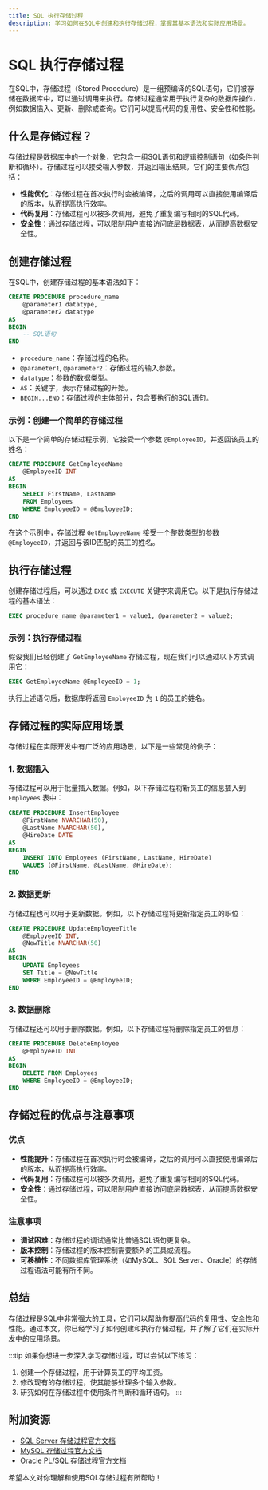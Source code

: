 ```yaml
---
title: SQL 执行存储过程
description: 学习如何在SQL中创建和执行存储过程，掌握其基本语法和实际应用场景。
---
```


# SQL 执行存储过程

在SQL中，存储过程（Stored Procedure）是一组预编译的SQL语句，它们被存储在数据库中，可以通过调用来执行。存储过程通常用于执行复杂的数据库操作，例如数据插入、更新、删除或查询。它们可以提高代码的复用性、安全性和性能。

## 什么是存储过程？

存储过程是数据库中的一个对象，它包含一组SQL语句和逻辑控制语句（如条件判断和循环）。存储过程可以接受输入参数，并返回输出结果。它们的主要优点包括：

- **性能优化**：存储过程在首次执行时会被编译，之后的调用可以直接使用编译后的版本，从而提高执行效率。
- **代码复用**：存储过程可以被多次调用，避免了重复编写相同的SQL代码。
- **安全性**：通过存储过程，可以限制用户直接访问底层数据表，从而提高数据安全性。

## 创建存储过程

在SQL中，创建存储过程的基本语法如下：

```sql
CREATE PROCEDURE procedure_name
    @parameter1 datatype,
    @parameter2 datatype
AS
BEGIN
    -- SQL语句
END
```

- `procedure_name`：存储过程的名称。
- `@parameter1`, `@parameter2`：存储过程的输入参数。
- `datatype`：参数的数据类型。
- `AS`：关键字，表示存储过程的开始。
- `BEGIN...END`：存储过程的主体部分，包含要执行的SQL语句。

### 示例：创建一个简单的存储过程

以下是一个简单的存储过程示例，它接受一个参数 `@EmployeeID`，并返回该员工的姓名：

```sql
CREATE PROCEDURE GetEmployeeName
    @EmployeeID INT
AS
BEGIN
    SELECT FirstName, LastName
    FROM Employees
    WHERE EmployeeID = @EmployeeID;
END
```

在这个示例中，存储过程 `GetEmployeeName` 接受一个整数类型的参数 `@EmployeeID`，并返回与该ID匹配的员工的姓名。

## 执行存储过程

创建存储过程后，可以通过 `EXEC` 或 `EXECUTE` 关键字来调用它。以下是执行存储过程的基本语法：

```sql
EXEC procedure_name @parameter1 = value1, @parameter2 = value2;
```

### 示例：执行存储过程

假设我们已经创建了 `GetEmployeeName` 存储过程，现在我们可以通过以下方式调用它：

```sql
EXEC GetEmployeeName @EmployeeID = 1;
```

执行上述语句后，数据库将返回 `EmployeeID` 为 `1` 的员工的姓名。

## 存储过程的实际应用场景

存储过程在实际开发中有广泛的应用场景，以下是一些常见的例子：

### 1. 数据插入

存储过程可以用于批量插入数据。例如，以下存储过程将新员工的信息插入到 `Employees` 表中：

```sql
CREATE PROCEDURE InsertEmployee
    @FirstName NVARCHAR(50),
    @LastName NVARCHAR(50),
    @HireDate DATE
AS
BEGIN
    INSERT INTO Employees (FirstName, LastName, HireDate)
    VALUES (@FirstName, @LastName, @HireDate);
END
```

### 2. 数据更新

存储过程也可以用于更新数据。例如，以下存储过程将更新指定员工的职位：

```sql
CREATE PROCEDURE UpdateEmployeeTitle
    @EmployeeID INT,
    @NewTitle NVARCHAR(50)
AS
BEGIN
    UPDATE Employees
    SET Title = @NewTitle
    WHERE EmployeeID = @EmployeeID;
END
```

### 3. 数据删除

存储过程还可以用于删除数据。例如，以下存储过程将删除指定员工的信息：

```sql
CREATE PROCEDURE DeleteEmployee
    @EmployeeID INT
AS
BEGIN
    DELETE FROM Employees
    WHERE EmployeeID = @EmployeeID;
END
```

## 存储过程的优点与注意事项

### 优点

- **性能提升**：存储过程在首次执行时会被编译，之后的调用可以直接使用编译后的版本，从而提高执行效率。
- **代码复用**：存储过程可以被多次调用，避免了重复编写相同的SQL代码。
- **安全性**：通过存储过程，可以限制用户直接访问底层数据表，从而提高数据安全性。

### 注意事项

- **调试困难**：存储过程的调试通常比普通SQL语句更复杂。
- **版本控制**：存储过程的版本控制需要额外的工具或流程。
- **可移植性**：不同数据库管理系统（如MySQL、SQL Server、Oracle）的存储过程语法可能有所不同。

## 总结

存储过程是SQL中非常强大的工具，它们可以帮助你提高代码的复用性、安全性和性能。通过本文，你已经学习了如何创建和执行存储过程，并了解了它们在实际开发中的应用场景。

:::tip
如果你想进一步深入学习存储过程，可以尝试以下练习：
1. 创建一个存储过程，用于计算员工的平均工资。
2. 修改现有的存储过程，使其能够处理多个输入参数。
3. 研究如何在存储过程中使用条件判断和循环语句。
:::

## 附加资源

- [SQL Server 存储过程官方文档](https://docs.microsoft.com/en-us/sql/relational-databases/stored-procedures/stored-procedures-database-engine?view=sql-server-ver15)
- [MySQL 存储过程官方文档](https://dev.mysql.com/doc/refman/8.0/en/stored-programs-views.html)
- [Oracle PL/SQL 存储过程官方文档](https://docs.oracle.com/en/database/oracle/oracle-database/19/lnpls/plsql-subprograms.html)

希望本文对你理解和使用SQL存储过程有所帮助！